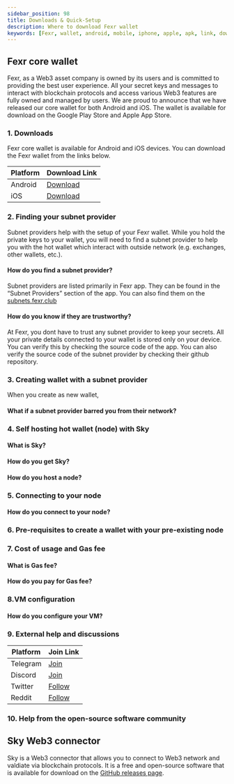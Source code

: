 ```yaml
---
sidebar_position: 98
title: Downloads & Quick-Setup
description: Where to download Fexr wallet
keywords: [Fexr, wallet, android, mobile, iphone, apple, apk, link, download, online]
---
```


## Fexr core wallet

Fexr, as a Web3 asset company is owned by its users and is committed to providing the best user experience. All your secret keys and messages to interact with blockchain protocols and access various Web3 features are fully owned and managed by users. We are proud to announce that we have released our core wallet for both Android and iOS. The wallet is available for download on the Google Play Store and Apple App Store.

### 1. Downloads

Fexr core wallet is available for Android and iOS devices. You can download the Fexr wallet from the links below.

| Platform | Download Link |
| -------- | ------------- |
| Android | [Download](https://play.google.com/store/apps/details?id=com.getfexr.core&hl=en&gl=US) |
| iOS | [Download](https://apps.apple.com/app/fexr-wallet/id1631128786) |

### 2. Finding your subnet provider

Subnet providers help with the setup of your Fexr wallet. While you hold the private keys to your wallet, you will need to find a subnet provider to help you with the hot wallet which interact with outside network (e.g. exchanges, other wallets, etc.).

#### How do you find a subnet provider?

Subnet providers are listed primarily in Fexr app. They can be found in the “Subnet Providers” section of the app. You can also find them on the [subnets.fexr.club](https://subnets.fexr.club)

#### How do you know if they are trustworthy?

At Fexr, you dont have to trust any subnet provider to keep your secrets. All your private details connected to your wallet is stored only on your device. You can verify this by checking the source code of the app. You can also verify the source code of the subnet provider by checking their github repository.

### 3. Creating wallet with a subnet provider

When you create as new wallet, 

#### What if a subnet provider barred you from their network?

### 4. Self hosting hot wallet (node) with Sky

#### What is Sky?

#### How do you get Sky?

#### How do you host a node?

### 5. Connecting to your node

#### How do you connect to your node?

### 6. Pre-requisites to create a wallet with your pre-existing node

### 7. Cost of usage and Gas fee

#### What is Gas fee?

#### How do you pay for Gas fee?

### 8.VM configuration

#### How do you configure your VM?

### 9. External help and discussions

| Platform | Join Link |
| -------- | ------------- |
| Telegram | [Join](https://t.me/fexr) |
| Discord | [Join](https://discord.gg/4Z3Q2Z4) |
| Twitter | [Follow](https://twitter.com/getfexr) |
| Reddit | [Follow](https://www.reddit.com/r/fexr/) |

### 10. Help from the open-source software community

## Sky Web3 connector

Sky is a Web3 connector that allows you to connect to Web3 network and valdiate via blockchain protocols. It is a free and open-source software that is available for download on the [GitHub releases page](https://github.com/getfexr/sky/releases).